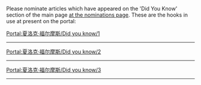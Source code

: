 Please nominate articles which have appeared on the 'Did You Know' section of the main page [[Portal:夏洛克·福尔摩斯/Did_you_know/nominations|at the nominations page]]. These are the hooks in use at present on the portal:

[[Portal:夏洛克·福尔摩斯/Did_you_know/1|Portal:夏洛克·福尔摩斯/Did you know/1]]
{{Portal:夏洛克·福尔摩斯/Did you know/1}}
----

[[Portal:夏洛克·福尔摩斯/Did_you_know/2|Portal:夏洛克·福尔摩斯/Did you know/2]]
{{Portal:夏洛克·福尔摩斯/Did you know/2}}
----


[[Portal:夏洛克·福尔摩斯/Did_you_know/3|Portal:夏洛克·福尔摩斯/Did you know/3]]
{{Portal:夏洛克·福尔摩斯/Did you know/3}}
----